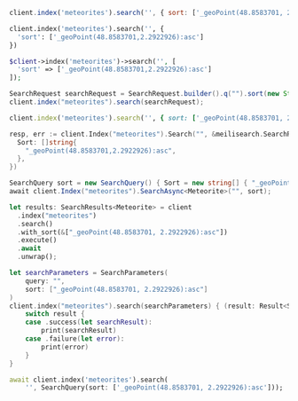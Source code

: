<CodeGroup>

```javascript JS
client.index('meteorites').search('', { sort: ['_geoPoint(48.8583701, 2.2922926):asc'] })
```

```python Python
client.index('meteorites').search('', {
  'sort': ['_geoPoint(48.8583701,2.2922926):asc']
})
```

```php PHP
$client->index('meteorites')->search('', [
  'sort' => ['_geoPoint(48.8583701,2.2922926):asc']
]);
```

```java Java
SearchRequest searchRequest = SearchRequest.builder().q("").sort(new String[] {"_geoPoint(48.8583701,2.2922926):asc"}).build();
client.index("meteorites").search(searchRequest);
```

```ruby Ruby
client.index('meteorites').search('', { sort: ['_geoPoint(48.8583701, 2.2922926):asc'] })
```

```go Go
resp, err := client.Index("meteorites").Search("", &meilisearch.SearchRequest{
  Sort: []string{
    "_geoPoint(48.8583701,2.2922926):asc",
  },
})
```

```csharp C#
SearchQuery sort = new SearchQuery() { Sort = new string[] { "_geoPoint(48.8583701,2.2922926):asc" }};
await client.Index("meteorites").SearchAsync<Meteorite>("", sort);
```

```rust Rust
let results: SearchResults<Meteorite> = client
  .index("meteorites")
  .search()
  .with_sort(&["_geoPoint(48.8583701, 2.2922926):asc"])
  .execute()
  .await
  .unwrap();
```

```swift Swift
let searchParameters = SearchParameters(
    query: "",
    sort: ["_geoPoint(48.8583701, 2.2922926):asc"]
)
client.index("meteorites").search(searchParameters) { (result: Result<Searchable<Meteorite>, Swift.Error>) in
    switch result {
    case .success(let searchResult):
        print(searchResult)
    case .failure(let error):
        print(error)
    }
}
```

```dart Dart
await client.index('meteorites').search(
    '', SearchQuery(sort: ['_geoPoint(48.8583701, 2.2922926):asc']));
```
</CodeGroup>